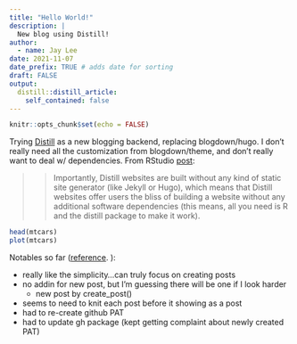 ```yaml
---
title: "Hello World!"
description: |
  New blog using Distill!
author:
  - name: Jay Lee
date: 2021-11-07
date_prefix: TRUE # adds date for sorting
draft: FALSE
output:
  distill::distill_article:
    self_contained: false
---
```



```r
knitr::opts_chunk$set(echo = FALSE)
```

Trying [Distill](https://rstudio.github.io/distill) as a new blogging backend, replacing blogdown/hugo. I don't really need all the customization from blogdown/theme, and don't really want to deal w/ dependencies. From RStudio [post](https://www.rstudio.com/blog/distill/):

>> Importantly, Distill websites are built without any kind of static site generator (like Jekyll or Hugo), which means that Distill websites offer users the bliss of building a website without any additional software dependencies (this means, all you need is R and the distill package to make it work).


```r
head(mtcars)
plot(mtcars)

```

Notables so far ([reference](https://themockup.blog/posts/2020-08-01-building-a-blog-with-distill/).
):

- really like the simplicity...can truly focus on creating posts
- no addin for new post, but I'm guessing there will be one if I look harder
  - new post by create_post()
- seems to need to knit each post before it showing as a post
- had to re-create github PAT
- had to update gh package (kept getting complaint about newly created PAT)